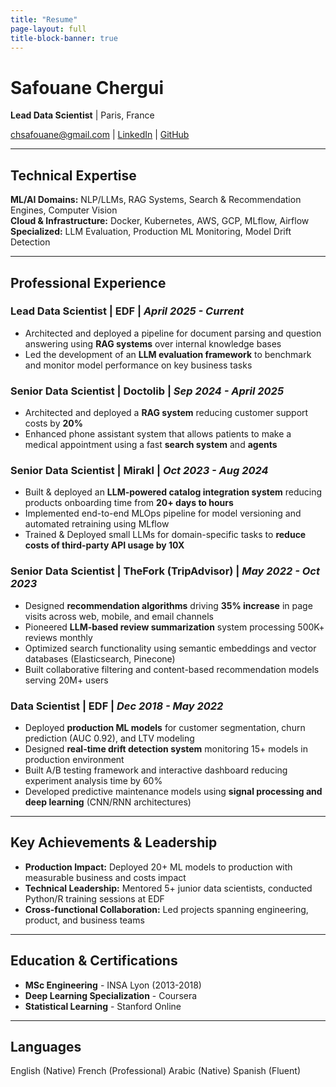 ```yaml
---
title: "Resume"
page-layout: full
title-block-banner: true
---
```


# Safouane Chergui
**Lead Data Scientist** | Paris, France

[chsafouane@gmail.com](mailto:chsafouane@gmail.com) | [LinkedIn](https://www.linkedin.com/in/safouanechergui) | [GitHub](https://github.com/chsafouane)

---

## Technical Expertise

**ML/AI Domains:** NLP/LLMs, RAG Systems, Search & Recommendation Engines, Computer Vision  
**Cloud & Infrastructure:** Docker, Kubernetes, AWS, GCP, MLflow, Airflow  
**Specialized:** LLM Evaluation, Production ML Monitoring, Model Drift Detection

---

## Professional Experience

### **Lead Data Scientist** | EDF | *April 2025 - Current*
- Architected and deployed a pipeline for document parsing and question answering using **RAG systems** over internal knowledge bases
- Led the development of an **LLM evaluation framework** to benchmark and monitor model performance on key business tasks

### **Senior Data Scientist** | Doctolib | *Sep 2024 - April 2025*
- Architected and deployed a **RAG system** reducing customer support costs by **20%**
- Enhanced phone assistant system that allows patients to make a medical appointment using a fast **search system** and **agents**

### **Senior Data Scientist** | Mirakl | *Oct 2023 - Aug 2024*
- Built & deployed an **LLM-powered catalog integration system** reducing products onboarding time from **20+ days to hours**
- Implemented end-to-end MLOps pipeline for model versioning and automated retraining using MLflow
- Trained & Deployed small LLMs for domain-specific tasks to **reduce costs of third-party API usage by 10X**

### **Senior Data Scientist** | TheFork (TripAdvisor) | *May 2022 - Oct 2023*
- Designed **recommendation algorithms** driving **35% increase** in page visits across web, mobile, and email channels
- Pioneered **LLM-based review summarization** system processing 500K+ reviews monthly
- Optimized search functionality using semantic embeddings and vector databases (Elasticsearch, Pinecone)
- Built collaborative filtering and content-based recommendation models serving 20M+ users

### **Data Scientist** | EDF | *Dec 2018 - May 2022*
- Deployed **production ML models** for customer segmentation, churn prediction (AUC 0.92), and LTV modeling
- Designed **real-time drift detection system** monitoring 15+ models in production environment
- Built A/B testing framework and interactive dashboard reducing experiment analysis time by 60%
- Developed predictive maintenance models using **signal processing and deep learning** (CNN/RNN architectures)

---

## Key Achievements & Leadership

- **Production Impact:** Deployed 20+ ML models to production with measurable business and costs impact
- **Technical Leadership:** Mentored 5+ junior data scientists, conducted Python/R training sessions at EDF
- **Cross-functional Collaboration:** Led projects spanning engineering, product, and business teams

---

## Education & Certifications

- **MSc Engineering** - INSA Lyon (2013-2018)
- **Deep Learning Specialization** - Coursera
- **Statistical Learning** - Stanford Online

---

## Languages
English (Native)
French (Professional)
Arabic (Native)
Spanish (Fluent)
